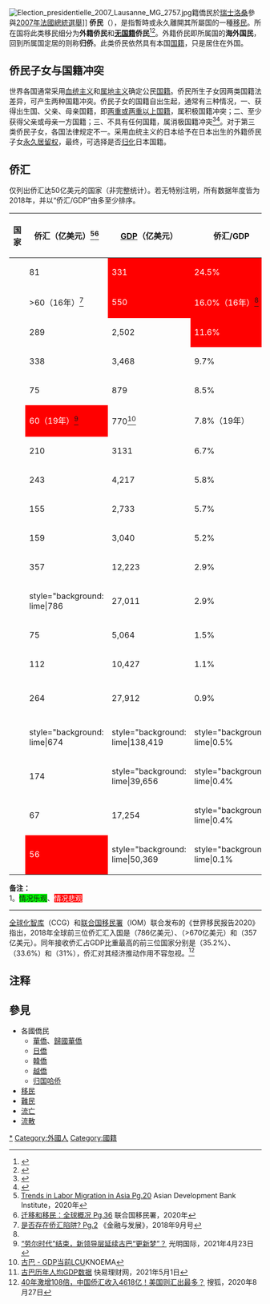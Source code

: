 {{增加来源|time=2020-01-09}}
[[File:Election_presidentielle_2007_Lausanne_MG_2757.jpg|thumb]]籍僑民於[[瑞士|瑞士]][[洛桑|洛桑]]參與[[2007年法國總統選舉|2007年法國總統選舉]]]]
'''侨民'''（{{lang-en|Expatriate}}），是指暫時或永久離開其所屬国的一種[[移民|移民]]。所在国将此类移民细分为'''外籍侨民'''和'''[[無國籍|无国籍]]侨民'''<ref>{{cite journal en
|quotes = 
|last = 
|first = 
|author = 谢春河
|coauthors = 
|date = 2018
|year = 
|month = 
|title = 《“十月革命”后中国政府对黑龙江沿岸俄罗斯族的管理》
|journal = 黑龙江民族丛刊
|volume = 
|issue = 2018年第4期
|pages = 68-74
|publisher = 黑龙江省社会科学院民族研究所
|location = 吉林省长春市
|issn = 1004-4922
|pmid = 
|doi = 
|bibcode = 
|oclc = 
|id = 
|url = http://xueshu.baidu.com/usercenter/paper/show?paperid=1n5x0r60k5280tx0dj5g0jf0mx641306&site=xueshu_se
|language = Zh-hans
|format = 
|accessdate = 
|laysummary = 
|laysource = 
|laydate = 
|quote = 在中国地方政府的妥善安置下，部分俄罗斯人留居下来，与中国当地居民通婚，'''有的成为无国籍侨民'''，有的甚至加入了中国国籍，与华人融合，成为中国黑龙江沿岸地区的开发者和建设者。
|archive-url = https://web.archive.org/web/20200204053427/http://xueshu.baidu.com/usercenter/paper/show?paperid=1n5x0r60k5280tx0dj5g0jf0mx641306&site=xueshu_se
|archive-date = 2020-02-04
|dead-url = yes
}}</ref><ref>{{Cite web |url=http://www.archives.sh.cn/shjy/scbq/201203/t20120313_11945.html |title=无根的人----白俄在上海（附图） |accessdate=2020-01-09 |author=树棻 |date=2008-03-31 |work= |publisher=上海档案信息网，来源：周燕萍摘编自《上海的最后旧梦》 |quote=上海历来是座宽容大度的国际性都市。在半个多世纪前，她便接待容纳过'''三个民族的无国籍侨民'''：俄罗斯人、犹太人和吉普赛人。 |language=Zh-hans |archive-date=2020-02-04 |archive-url=https://web.archive.org/web/20200204053242/http://www.archives.sh.cn/shjy/scbq/201203/t20120313_11945.html |dead-url=no }}</ref>。外籍侨民即所属国的'''海外国民'''，回到所属国定居的则称'''归侨'''。此类侨民依然具有本国[[国籍|国籍]]，只是居住在外国。

== 侨民子女与国籍冲突==
{{main|国籍冲突}}
世界各国通常采用[[血统主义|血统主义]]和[[属地主义|属地主义]]确定公民[[国籍|国籍]]。侨民所生子女因两类国籍法差异，可产生两种国籍冲突。侨民子女的国籍自出生起，通常有三种情况，一、获得出生国、父亲、母亲国籍，即[[双重国籍|两重或两重以上国籍]]，属积极国籍冲突；二、至少获得父亲或母亲一方国籍；三、不具有任何国籍，属消极国籍冲突<ref>{{cite journal en
|quotes = 
|last = 
|first = 
|author = 张汇文、卢莹辉
|coauthors = 
|date = 1980
|year = 
|month = 
|title = 《〈中华人民共和国国籍法〉浅论》
|journal = 法学研究
|volume = 
|issue = 1980年第6期
|pages = 47-50
|publisher = 中国社会科学院法学研究所
|location = 北京市
|issn = 1002-896X
|pmid = 
|doi = 
|bibcode = 
|oclc = 
|id = 
|url = http://www.faxueyanjiu.com/ch/reader/issue_list.aspx?year_id=1980&quarter_id=6
|language = Zh-hans
|format = 
|accessdate = 
|laysummary = 
|laysource = 
|laydate = 
|quote = 
}}{{Dead link|date=2020年3月 |bot=InternetArchiveBot |fix-attempted=yes }}</ref><ref>{{Cite web |url=https://www.thepaper.cn/newsDetail_forward_3923752 |title=论国籍冲突儿童的国籍认定 |accessdate=2020-01-09 |author=许晶晶 |date=2019-07-15 |work= |publisher=澎湃新闻 |language=Zh-hans |archive-date=2020-11-28 |archive-url=https://web.archive.org/web/20201128030850/https://www.thepaper.cn/newsDetail_forward_3923752 |dead-url=no }}</ref>。对于第三类侨民子女，各国法律规定不一。采用血统主义的日本给予在日本出生的外籍侨民子女[[永久居留權|永久居留权]]，最终，可选择是否[[归化|归化]]日本国籍。

== 侨汇 ==
仅列出侨汇达50亿美元的国家（非完整统计）。若无特别注明，所有数据年度皆为2018年，并以“侨汇/GDP”由多至少排序。

{| class=wikitable
! 国家
! 侨汇（亿美元）<ref>[https://www.adb.org/sites/default/files/publication/561211/adbi-innovative-approaches-management-labor-migration-asia.pdf Trends in Labor Migration in Asia Pg.20] {{Wayback|url=https://www.adb.org/sites/default/files/publication/561211/adbi-innovative-approaches-management-labor-migration-asia.pdf |date=20200506175650 }}Asian Development Bank Institute，2020年</ref><ref>[https://publications.iom.int/system/files/pdf/wmr-2020-ch_1.pdf 迁移和移民：全球概况 Pg.36] {{Wayback|url=https://publications.iom.int/system/files/pdf/wmr-2020-ch_1.pdf |date=20201226205650 }}联合国移民署，2020年</ref>
! [[各国历年国内生产总值列表_(国际汇率)|GDP]]（亿美元）
! 侨汇/GDP
! [[各国历年人均国内生产总值列表_(国际汇率)|年人均收入]]（千美元）
|-
|{{NPL}}
|81
|style="background: red ; color: white"|331
|style="background: red ; color: white"|24.5%
|style="background: red ; color: white"|1.2
|-
|{{LBN}}
|>60（16年）<ref name=imf>[https://www.imf.org/external/chinese/pubs/ft/fandd/2018/09/pdf/chami.pdf 是否存在侨汇陷阱? Pg.2] {{Wayback|url=https://www.imf.org/external/chinese/pubs/ft/fandd/2018/09/pdf/chami.pdf |date=20210501112415 }}《金融与发展》，2018年9月号</ref>
|style="background: red ; color: white"|550
|style="background: red ; color: white"|16.0%（16年）<ref name=imf/>
|8.0
|-
|{{埃及}}
|289
|2,502
|style="background: red ; color: white"|11.6%
|2.6
|-
|{{菲律宾}}
|338
|3,468
|9.7%
|3.2
|-
|{{斯里兰卡}}
|75
|879
|8.5%
|4.1
|-
|{{CUB}}
|style="background: red ; color: white"|60（19年）<ref>[https://world.gmw.cn/2021-04/23/content_34786806.htm “劳尔时代”结束，新领导层延续古巴“更新梦”？] {{Wayback|url=https://world.gmw.cn/2021-04/23/content_34786806.htm |date=20210501133915 }}光明国际，2021年4月23日</ref>
|770<ref>[https://cn.knoema.com/atlas/%E5%8F%A4%E5%B7%B4/topics/%E7%BB%8F%E6%B5%8E/%E5%9B%BD%E6%B0%91%E7%BB%8F%E6%B5%8E%E6%A0%B8%E7%AE%97%E5%9B%BD%E5%86%85%E7%94%9F%E4%BA%A7%E6%80%BB%E5%80%BC/%E5%9B%BD%E5%86%85%E7%94%9F%E4%BA%A7%E6%80%BB%E5%80%BCGDP 古巴 - GDP当前LCU]KNOEMA</ref>
|7.8%（19年）
|8.8<ref>[https://www.kylc.com/stats/global/yearly_per_country/g_gdp_per_capita/cub.html 古巴历年人均GDP数据] {{Wayback|url=https://www.kylc.com/stats/global/yearly_per_country/g_gdp_per_capita/cub.html |date=20210501133915 }}快易理财网，2021年5月1日</ref>
|-
|{{巴基斯坦}}
|210
|3131
|6.7%
|style="background: red ; color: white"|1.6
|-
|{{NGA}}
|243
|4,217
|5.8%
|2.2
|-
|{{孟加拉}}
|155
|2,733
|5.7%
|style="background: red ; color: white"|1.7
|-
|{{越南}}
|159
|3,040
|5.2%
|3.2
|-
|{{墨西哥}}
|357
|12,223
|2.9%
|9.8
|-
|{{印度}}
|style="background: lime|786
|27,011
|2.9%
|2.0
|-
|{{泰国}}
|75
|5,064
|1.5%
|7.3
|-
|{{印尼}}
|112
|10,427
|1.1%
|3.9
|-
|{{法国}}
|264
|27,912
|0.9%
|style="background: lime|43.0
|-
|{{中国大陆}}
|style="background: lime|674
|style="background: lime|138,419
|style="background: lime|0.5%
|9.9
|-
|{{德国}}
|174
|style="background: lime|39,656
|style="background: lime|0.4%
|style="background: lime|47.8
|-
|{{韩国}}
|67
|17,254
|style="background: lime|0.4%
|style="background: lime|33.4
|-
|{{日本}}
|style="background: red ; color: white"|56
|style="background: lime|50,369
|style="background: lime|0.1%
|style="background: lime|39.8
|}

'''备注：'''<br>
1。<span style="background: lime">情况乐观</span>、<span style="background: red ; color: white">情况悲观</span>
----
[[中国与全球化智库|全球化智库]]（CCG）和[[国际移民组织|联合国移民署]]（IOM）联合发布的《世界移民报告2020》指出，2018年全球前三位侨汇汇入国是{{印度}}（786亿美元）、{{中国大陆}}（>670亿美元）和{{墨西哥}}（357亿美元）。同年接收侨汇占GDP比重最高的前三位国家分别是{{TON}}（35.2%）、{{KGZ}}（33.6%）和{{TJK}}（31%），侨汇对其经济推动作用不容忽视。<ref>[https://www.sohu.com/a/415117130_334198 40年激增108倍，中国侨汇收入4618亿！美国则汇出最多？] {{Wayback|url=https://www.sohu.com/a/415117130_334198 |date=20210502115548 }}搜狐，2020年8月27日</ref>

== 注释==

{{Reflist}}

==參見==
*各國僑民
**[[華僑|華僑]]、[[歸國華僑|歸國華僑]]
**[[日僑|日僑]]
**[[韓僑|韓僑]]
**[[越僑|越僑]]
**[[归国哈侨|归国哈侨]]
*[[移民|移民]]
*[[難民|難民]]
*[[流亡|流亡]]
*[[流散|流散]]

[[Category:離散者|*]]
[[Category:外國人|Category:外國人]]
[[Category:國籍|Category:國籍]]